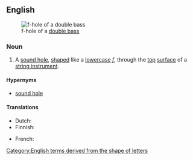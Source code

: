 ==English==
{{wikipedia}}
[[Image:Doublebass fhole.jpg|thumb|f-hole of a [[double bass]]]]

===Noun===
{{en-noun|head=[[f]]-[[hole]]}}

# {{lb|en|musical instruments}} A [[sound hole]], [[shape]]d like a [[lowercase]] ''[[f]]'', through the [[top]] [[surface]] of a [[string instrument]].

====Hypernyms====
* [[sound hole]]

====Translations====
{{trans-top|hole in instrument}}
* Dutch: {{t+|nl|klankgat|n}}
* Finnish: {{t|fi|f-aukko}}
{{trans-mid}}
* French: {{t+|fr|ouïe|f}}
{{trans-bottom}}

[[Category:English terms derived from the shape of letters]]